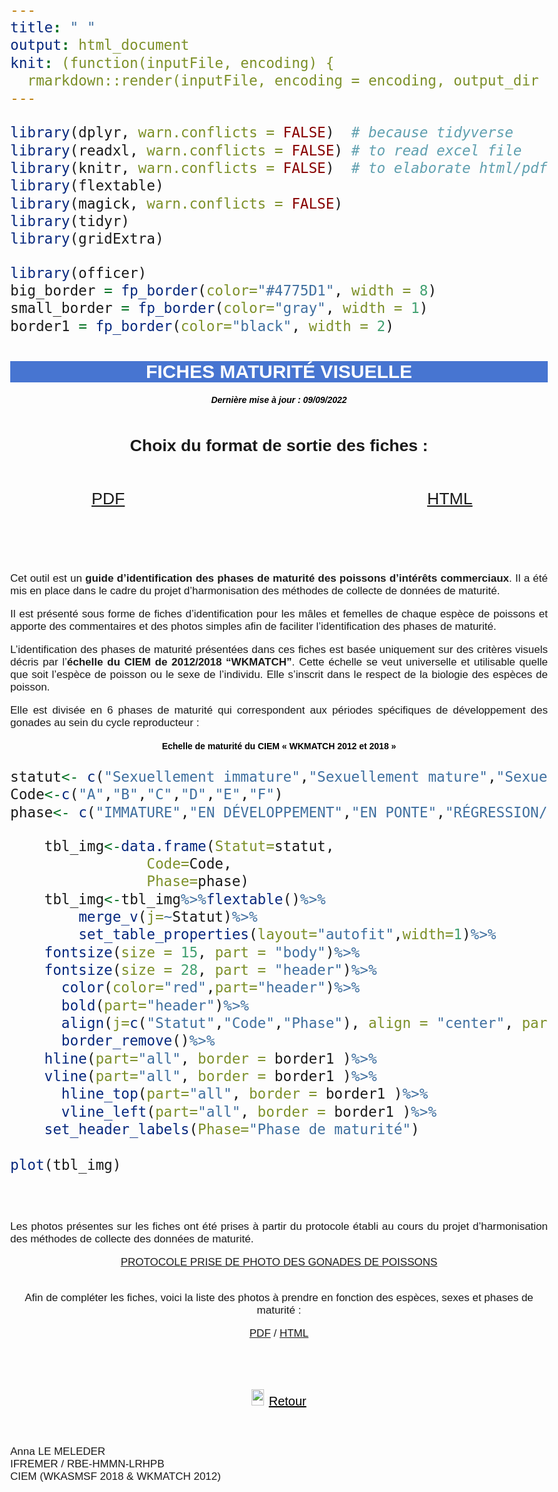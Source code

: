 ```yaml
---
title: " "
output: html_document
knit: (function(inputFile, encoding) {
  rmarkdown::render(inputFile, encoding = encoding, output_dir = "../docs/") })
---
```

```r
library(dplyr, warn.conflicts = FALSE)  # because tidyverse
library(readxl, warn.conflicts = FALSE) # to read excel file
library(knitr, warn.conflicts = FALSE)  # to elaborate html/pdf
library(flextable)
library(magick, warn.conflicts = FALSE)
library(tidyr)
library(gridExtra)

library(officer)
big_border = fp_border(color="#4775D1", width = 8)
small_border = fp_border(color="gray", width = 1)
border1 = fp_border(color="black", width = 2)
```

<html>
<head>
<style media="all"> 
  body {
        /* to centre page on screen*/
        margin-left: auto;
        margin-right: auto;
        font-family: sans-serif;
        font-size: 20pt;
    }
    h1{
    color:white;
    font-size:30px;
    background-color:#4775D1;
    font-weight:700;
    text-align: center;
    }
    h2{
    font-size:25px;
    background-color:#E6E6FF;
    font-weight:600;
    }
    h3{
    color:black;
    font-size:14px;
    font-weight:900;
    font-weight: bold;
    }
    hr{
    color:#4775D1;
    height:8px;
    background-color:#4775D1;
    }
    h4{
    font-size:14px;
    color:black;
    }
    p{
    font-size:
    17px;
    }
    caption{
    font-weight:1000;
    line-height: 26pt;
    }
    </style>

<title>Page Title</title>
</head>
<body>
<h1>FICHES MATURITÉ VISUELLE</h1>
<center>
<h4>*Dernière mise à jour : 09/09/2022*</h4>
</center>
\
<center>
**Choix du format de sortie des fiches : **
</center>
\

:::::::::::::: {.columns}
::: {.column width="40%"}

<center>
[PDF](FRPDF_AMM.html)
</center>

:::
::: {.column width="20%"}

\

:::
::: {.column width="40%"}

<center>
[HTML](FRHTML_AMM.html)
</center>

:::
::::::::::::::

\
\
<div style="text-align: justify"> 
  Cet outil est un **guide d'identification des phases de maturité des poissons d'intérêts commerciaux**. Il a été mis en place dans le cadre du projet d'harmonisation des méthodes de collecte de données de maturité.

  Il est présenté sous forme de fiches d'identification pour les mâles et femelles de chaque espèce de poissons et apporte des commentaires et des photos simples afin de faciliter l'identification des phases de maturité.

  L'identification des phases de maturité présentées dans ces fiches est basée uniquement sur des critères visuels décris par l'**échelle du CIEM de 2012/2018 "WKMATCH"**. Cette échelle se veut universelle et utilisable quelle que soit l'espèce de poisson ou le sexe de l'individu. Elle s'inscrit dans le respect de la biologie des espèces de poisson. 
  
  Elle est divisée en 6 phases de maturité qui correspondent aux périodes spécifiques de développement des gonades au sein du cycle reproducteur : 
</div>
<center>
<h3>Echelle de maturité du CIEM « WKMATCH 2012 et 2018 »</h3>
</center>

```r
statut<- c("Sexuellement immature","Sexuellement mature","Sexuellement mature","Sexuellement mature","Sexuellement mature","Sexuellement mature")
Code<-c("A","B","C","D","E","F")
phase<- c("IMMATURE","EN DÉVELOPPEMENT","EN PONTE","RÉGRESSION/RÉGÉNÉRATION","OMISSION DE PONTE","ANORMAL")

	tbl_img<-data.frame(Statut=statut,
			    Code=Code,
			    Phase=phase)
	tbl_img<-tbl_img%>%flextable()%>%
		merge_v(j=~Statut)%>%
		set_table_properties(layout="autofit",width=1)%>%
    fontsize(size = 15, part = "body")%>%
    fontsize(size = 28, part = "header")%>%
	  color(color="red",part="header")%>%
	  bold(part="header")%>%
	  align(j=c("Statut","Code","Phase"), align = "center", part = "all")%>%
	  border_remove()%>%
    hline(part="all", border = border1 )%>%
    vline(part="all", border = border1 )%>%
	  hline_top(part="all", border = border1 )%>%
	  vline_left(part="all", border = border1 )%>%
    set_header_labels(Phase="Phase de maturité")
	
plot(tbl_img)
```

\
<div style="text-align: justify">

  Les photos présentes sur les fiches ont été prises à partir du protocole établi au cours du projet d'harmonisation des méthodes de collecte des données de maturité.

<center>

[PROTOCOLE PRISE DE PHOTO DES GONADES DE POISSONS](FR_P.pdf){target="_blank"}

\
  Afin de compléter les fiches, voici la liste des photos à prendre en fonction des espèces, sexes et phases de maturité :
  
[PDF](PhotoàPrendreAMM.pdf){target="_blank"}
/
[HTML](PhotoàPrendreAMM.html){target="_blank"}

\
\
![](../data/Photo_Guides/GoBack.png){height=26px width=20px} <a href="#" onclick="history.go(-1)" style="color:black;font-size:20px;">Retour</a>
</center>
\
\
Anna LE MELEDER  
IFREMER / RBE-HMMN-LRHPB  
CIEM (WKASMSF 2018 & WKMATCH 2012)
</div>
</body>
</html>

